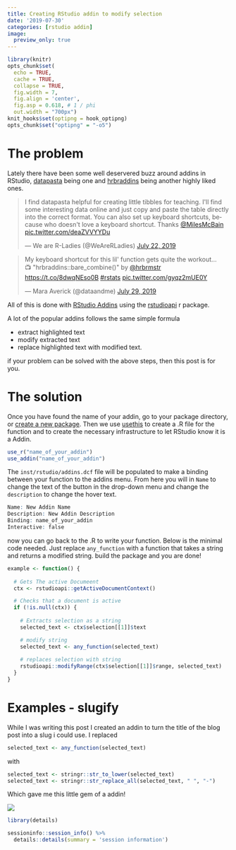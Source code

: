 ```yaml
---
title: Creating RStudio addin to modify selection
date: '2019-07-30'
categories: [rstudio addin]
image:
  preview_only: true
---
```


```r
library(knitr)
opts_chunk$set(
  echo = TRUE,
  cache = TRUE,
  collapse = TRUE,
  fig.width = 7, 
  fig.align = 'center',
  fig.asp = 0.618, # 1 / phi
  out.width = "700px")
knit_hooks$set(optipng = hook_optipng)
opts_chunk$set("optipng" = "-o5")
```

# The problem

Lately there have been some well deservered buzz around addins in RStudio, [datapasta](https://github.com/milesmcbain/datapasta) being one and [hrbraddins](https://gitlab.com/hrbrmstr/hrbraddins) being another highly liked ones. 

<blockquote class="twitter-tweet"><p lang="en" dir="ltr">I find datapasta helpful for creating little tibbles for teaching. I&#39;ll find some interesting data online and just copy and paste the table directly into the correct format. You can also set up keyboard shortcuts, because who doesn&#39;t love a keyboard shortcut. Thanks <a href="https://twitter.com/MilesMcBain?ref_src=twsrc%5Etfw">@MilesMcBain</a> <a href="https://t.co/deaZVVYYDu">pic.twitter.com/deaZVVYYDu</a></p>&mdash; We are R-Ladies (@WeAreRLadies) <a href="https://twitter.com/WeAreRLadies/status/1153284810191847425?ref_src=twsrc%5Etfw">July 22, 2019</a></blockquote> <script async src="https://platform.twitter.com/widgets.js" charset="utf-8"></script>

<blockquote class="twitter-tweet"><p lang="en" dir="ltr">My keyboard shortcut for this lil&#39; function gets quite the workout…<br>📺 &quot;hrbraddins::bare_combine()&quot; by <a href="https://twitter.com/hrbrmstr?ref_src=twsrc%5Etfw">@hrbrmstr</a> <a href="https://t.co/8dwqNEso0B">https://t.co/8dwqNEso0B</a> <a href="https://twitter.com/hashtag/rstats?src=hash&amp;ref_src=twsrc%5Etfw">#rstats</a> <a href="https://t.co/gyqz2mUE0Y">pic.twitter.com/gyqz2mUE0Y</a></p>&mdash; Mara Averick (@dataandme) <a href="https://twitter.com/dataandme/status/1155842512743030785?ref_src=twsrc%5Etfw">July 29, 2019</a></blockquote> <script async src="https://platform.twitter.com/widgets.js" charset="utf-8"></script>

All of this is done with [RStudio Addins](https://www.rstudio.com/resources/webinars/understanding-add-ins/) using the [rstudioapi](https://github.com/rstudio/rstudioapi) r package.

A lot of the popular addins follows the same simple formula

- extract highlighted text
- modify extracted text
- replace highlighted text with modified text.

if your problem can be solved with the above steps, then this post is for you.

# The solution

Once you have found the name of your addin, go to your package directory, or [create a new package](https://www.hvitfeldt.me/blog/usethis-workflow-for-package-development/). Then we use [usethis](https://usethis.r-lib.org/) to create a .R file for the function and to create the necessary infrastructure to let RStudio know it is a Addin.

```r
use_r("name_of_your_addin")
use_addin("name_of_your_addin")
```

The `inst/rstudio/addins.dcf` file will be populated to make a binding between your function to the addins menu. From here you will in `Name` to change the text of the button in the drop-down menu and change the `description` to change the hover text.

```r
Name: New Addin Name
Description: New Addin Description
Binding: name_of_your_addin
Interactive: false
```

now you can go back to the .R to write your function. Below is the minimal code needed. Just replace `any_function` with a function that takes a string and returns a modified string. build the package and you are done!

```r
example <- function() {
  
  # Gets The active Documeent
  ctx <- rstudioapi::getActiveDocumentContext()

  # Checks that a document is active
  if (!is.null(ctx)) {
    
    # Extracts selection as a string
    selected_text <- ctx$selection[[1]]$text

    # modify string
    selected_text <- any_function(selected_text)
    
    # replaces selection with string
    rstudioapi::modifyRange(ctx$selection[[1]]$range, selected_text)
  }
}
```

# Examples - slugify

While I was writing this post I created an addin to turn the title of the blog post into a slug i could use. I replaced

```r
selected_text <- any_function(selected_text)
```

with 

```r
selected_text <- stringr::str_to_lower(selected_text)
selected_text <- stringr::str_replace_all(selected_text, " ", "-")
```

Which gave me this little gem of a addin! 

![](htrPc6d.gif)

```r
library(details) 

sessioninfo::session_info() %>%
  details::details(summary = 'session information')
```
